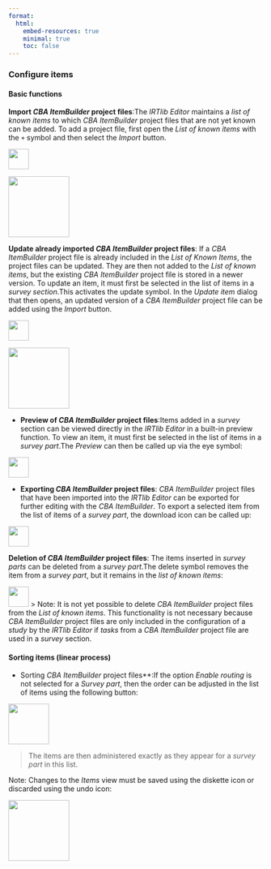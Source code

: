 ```yaml
---
format:
  html:
    embed-resources: true
    minimal: true 
    toc: false
---
```


### Configure items

#### Basic functions




**Import *CBA ItemBuilder* project files**:The *IRTlib Editor* maintains a *list of known items* to which *CBA ItemBuilder* project files that are not yet known can be added. To add a project file, first open the *List of known items* with the `+` symbol and then select the *Import* button. 
 
![](img/screenshot-add-project-plus-icon.png){width="40" fig-align="left"}




![](img/screenshot-import-items-button-01.png){width="120" fig-align="left"}








**Update already imported *CBA ItemBuilder* project files**: If a *CBA ItemBuilder* project file is already included in the *List of Known Items*, the project files can be updated. They are then not added to the *List of known items*, but the existing *CBA ItemBuilder* project file is stored in a newer version. To update an item, it must first be selected in the list of items in a *survey section*.This activates the update symbol. In the *Update item* dialog that then opens, an updated version of a *CBA ItemBuilder* project file can be added using the *Import* button. 




![](img/screenshot-update-item-icon-01.png){width="40" fig-align="left"}




![](img/screenshot-import-items-button-01.png){width="120" fig-align="left"}








* **Preview of *CBA ItemBuilder* project files**:Items added in a *survey* section can be viewed directly in the *IRTlib Editor* in a built-in preview function. To view an item, it must first be selected in the list of items in a *survey part*.The *Preview* can then be called up via the eye symbol:




![](img/screenshot-preview-icon-01.png){width="40" fig-align="left"}








* **Exporting *CBA ItemBuilder* project files**: *CBA ItemBuilder* project files that have been imported into the *IRTlib Editor* can be exported for further editing with the *CBA ItemBuilder*. To export a selected item from the list of items of a *survey part*, the download icon can be called up:




![](img/screenshot-download-item-icon-01.png){width="40" fig-align="left"}




**Deletion of *CBA ItemBuilder* project files**: The items inserted in *survey parts* can be deleted from a *survey part*.The delete symbol removes the item from a *survey part*, but it remains in the *list of known items*:




![](img/screenshot-delete-item-icon-01.png){width="40" fig-align="left"}
> Note: It is not yet possible to delete *CBA ItemBuilder* project files from the *List of known items*. This functionality is not necessary because *CBA ItemBuilder* project files are only included in the configuration of a *study* by the *IRTlib Editor* if *tasks* from a *CBA ItemBuilder* project file are used in a *survey* section. 








#### Sorting items (linear process)




* Sorting *CBA ItemBuilder* project files**:If the option *Enable routing* is not selected for a *Survey part*, then the order can be adjusted in the list of items using the following button:




![](img/screenshot-sort-items-icon-01.png){width="80" fig-align="left"}




> The items are then administered exactly as they appear for a *survey part* in this list.








Note: Changes to the *Items* view must be saved using the diskette icon or discarded using the undo icon:




![](img/screenshot-icons-undo-and-save-01.png){width="120" fig-align="left"}

